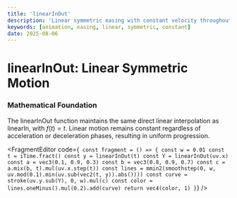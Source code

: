 ```yaml
---
title: 'linearInOut'
description: 'Linear symmetric easing with constant velocity throughout motion'
keywords: [animation, easing, linear, symmetric, constant]
date: 2025-08-06
---
```



# linearInOut: Linear Symmetric Motion

### Mathematical Foundation

The linearInOut function maintains the same direct linear interpolation as linearIn, with $f(t) = t$. Linear motion remains constant regardless of acceleration or deceleration phases, resulting in uniform progression.

<FragmentEditor
        code={`
const fragment = () => {
    const w = 0.01
    const t = iTime.fract()
    const y = linearInOut(t)
    const Y = linearInOut(uv.x)
    const a = vec3(0.1, 0.9, 0.3)
    const b = vec3(0.8, 0.9, 0.7)
    const c = a.mix(b, t).mul(uv.x.step(t))
    const lines = mmin2(smoothstep(0, w, uv.mod(0.1).min(uv.sub(vec2(t, y)).abs())))
    const curve = stroke(uv.y.sub(Y), 0, w).mul(c)
    const color = lines.oneMinus().mul(0.2).add(curve)
    return vec4(color, 1)
}`}
/>
